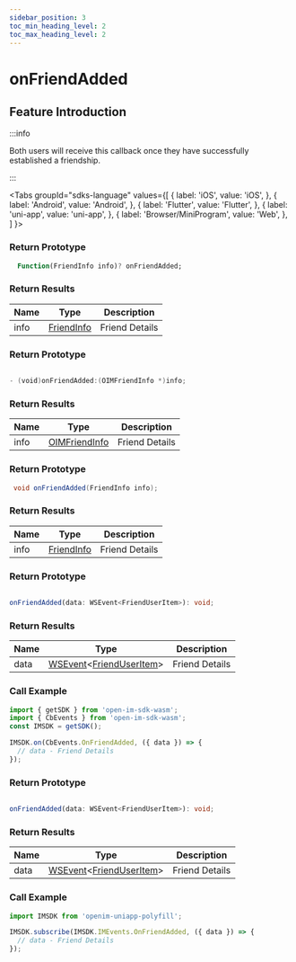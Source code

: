 ```yaml
---
sidebar_position: 3
toc_min_heading_level: 2
toc_max_heading_level: 2
---
```


# onFriendAdded

## Feature Introduction

:::info

Both users will receive this callback once they have successfully established a friendship.

:::

<Tabs
groupId="sdks-language"
values={[
{ label: 'iOS', value: 'iOS', },
{ label: 'Android', value: 'Android', },
{ label: 'Flutter', value: 'Flutter', },
{ label: 'uni-app', value: 'uni-app', },
{ label: 'Browser/MiniProgram', value: 'Web', },
]
}>

<TabItem value="Flutter">

### Return Prototype

```dart showLineNumbers
  Function(FriendInfo info)? onFriendAdded;
```

### Return Results

| Name | Type                                               | Description     |
| ---- | -------------------------------------------------- | --------------- |
| info | [FriendInfo](/class/friend/friendInfo.mdx) | Friend Details |

</TabItem>

<TabItem value="iOS">

### Return Prototype

```swift showLineNumbers

- (void)onFriendAdded:(OIMFriendInfo *)info;

```

### Return Results

| Name | Type                                                  | Description     |
| ---- | ----------------------------------------------------- | --------------- |
| info | [OIMFriendInfo](/class/friend/friendInfo.mdx) | Friend Details |

</TabItem>

<TabItem value="Android">

### Return Prototype

```java showLineNumbers
 void onFriendAdded(FriendInfo info);
```

### Return Results

| Name | Type                                               | Description     |
| ---- | -------------------------------------------------- | --------------- |
| info | [FriendInfo](/class/friend/friendInfo.mdx) | Friend Details |

</TabItem>

<TabItem value="Web">

### Return Prototype

```ts showLineNumbers

onFriendAdded(data: WSEvent<FriendUserItem>): void;

```

### Return Results

| Name | Type                                                                                           | Description     |
| ---- | ---------------------------------------------------------------------------------------------- | --------------- |
| data | [WSEvent](/class/response.mdx)<[FriendUserItem](/class/friend/friendInfo.mdx)> | Friend Details |

### Call Example

```js showLineNumbers
import { getSDK } from 'open-im-sdk-wasm';
import { CbEvents } from 'open-im-sdk-wasm';
const IMSDK = getSDK();

IMSDK.on(CbEvents.OnFriendAdded, ({ data }) => {
  // data - Friend Details
});
```

</TabItem>

<TabItem value="uni-app">

### Return Prototype

```ts showLineNumbers

onFriendAdded(data: WSEvent<FriendUserItem>): void;

```

### Return Results

| Name | Type                                                                                           | Description     |
| ---- | ---------------------------------------------------------------------------------------------- | --------------- |
| data | [WSEvent](/class/response.mdx)<[FriendUserItem](/class/friend/friendInfo.mdx)> | Friend Details |

### Call Example

```js showLineNumbers
import IMSDK from 'openim-uniapp-polyfill';

IMSDK.subscribe(IMSDK.IMEvents.OnFriendAdded, ({ data }) => {
  // data - Friend Details
});
```

</TabItem>

</Tabs>